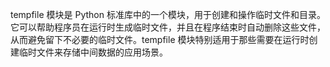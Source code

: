 tempfile 模块是 Python 标准库中的一个模块，用于创建和操作临时文件和目录。它可以帮助程序员在运行时生成临时文件，并且在程序结束时自动删除这些文件，从而避免留下不必要的临时文件。tempfile 模块特别适用于那些需要在运行时创建临时文件来存储中间数据的应用场景。

